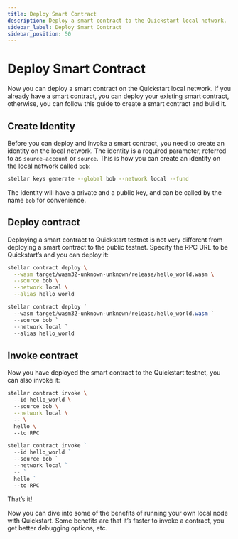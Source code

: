 ```yaml
---
title: Deploy Smart Contract
description: Deploy a smart contract to the Quickstart local network.
sidebar_label: Deploy Smart Contract
sidebar_position: 50
---
```


# Deploy Smart Contract

Now you can deploy a smart contract on the Quickstart local network. If you already have a smart contract, you can deploy your existing smart contract, otherwise, you can follow this guide to create a smart contract and build it. 

## Create Identity
Before you can deploy and invoke a smart contract, you need to create an identity on the local network. The identity is a required parameter, referred to as `source-account` or `source`. This is how you can create an identity on the local network called `bob`:

```sh
stellar keys generate --global bob --network local --fund
```

The identity will have a private and a public key, and can be called by the name `bob` for convenience. 

## Deploy contract
Deploying a smart contract to Quickstart testnet is not very different from deploying a smart contract to the public testnet. Specify the RPC URL to be Quickstart’s and you can deploy it:

<Tabs groupId="platform" defaultValue={getPlatform()}>

<TabItem value="unix" label="macOS/Linux">

```sh
stellar contract deploy \
  --wasm target/wasm32-unknown-unknown/release/hello_world.wasm \
  --source bob \
  --network local \
  --alias hello_world
```

</TabItem>

<TabItem value="windows" label="Windows (PowerShell)">

```powershell
stellar contract deploy `
  --wasm target/wasm32-unknown-unknown/release/hello_world.wasm `
  --source bob `
  --network local `
  --alias hello_world
```

</TabItem>

</Tabs>

## Invoke contract
Now you have deployed the smart contract to the Quickstart testnet, you can also invoke it:

<Tabs groupId="platform" defaultValue={getPlatform()}>

<TabItem value="unix" label="macOS/Linux">

```sh
stellar contract invoke \ 
  --id hello_world \ 
  --source bob \
  --network local \ 
  -- \ 
  hello \ 
  --to RPC
```

</TabItem>

<TabItem value="windows" label="Windows (PowerShell)">

```powershell
stellar contract invoke ` 
  --id hello_world ` 
  --source bob `
  --network local ` 
  -- ` 
  hello ` 
  --to RPC
```

</TabItem>

</Tabs>

That’s it!

Now you can dive into some of the benefits of running your own local node with Quickstart. Some benefits are that it’s faster to invoke a contract, you get better debugging options, etc.

